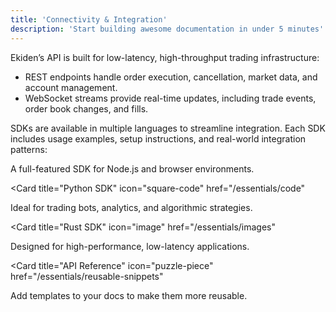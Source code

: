```yaml
---
title: 'Connectivity & Integration'
description: 'Start building awesome documentation in under 5 minutes'
---
```


Ekiden’s API is built for low-latency, high-throughput trading infrastructure:
- REST endpoints handle order execution, cancellation, market data, and account management.
- WebSocket streams provide real-time updates, including trade events, order book changes, and fills.


SDKs are available in multiple languages to streamline integration. Each SDK includes usage examples, setup instructions, and real-world integration patterns:

<CardGroup>

<Card title="Typescript SDK" icon="file" href="/essentials/markdown">
  A full-featured SDK for Node.js and browser environments.
</Card>

<Card
  title="Python SDK"
  icon="square-code"
  href="/essentials/code"
>
  Ideal for trading bots, analytics, and algorithmic strategies.
</Card>

<Card
  title="Rust SDK"
  icon="image"
  href="/essentials/images"
>
  Designed for high-performance, low-latency applications.
</Card>

<Card
  title="API Reference"
  icon="puzzle-piece"
  href="/essentials/reusable-snippets"
>
  Add templates to your docs to make them more reusable.
</Card>

</CardGroup>

